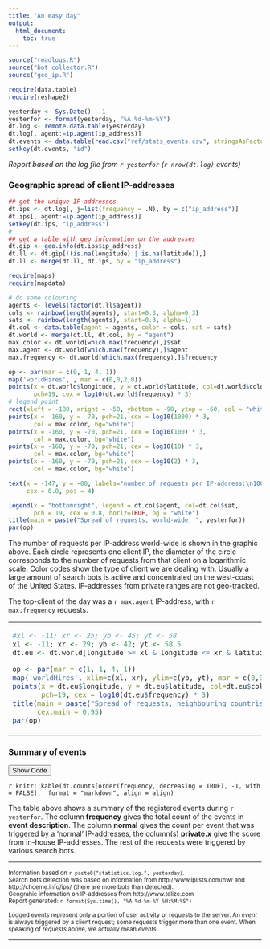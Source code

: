 ```yaml
---
title: "An easy day"
output:
  html_document:
    toc: true
---
```

<style>
div.hideme {display: none}
</style>
<script>
doclick=function(e){
        code = e.nextSibling.nextSibling
        if(code.style.display=="block") {
                 code.style.display='none';
                 e.textContent="Show Code"
        }else{
                 code.style.display="block";
                 e.textContent="Hide Code"
        }
}
</script>

```r
source("readlogs.R")
source("bot_collector.R")
source("geo_ip.R")

require(data.table)
require(reshape2)
```


```r
yesterday <- Sys.Date() - 1
yesterfor <- format(yesterday, "%A %d-%m-%Y")
dt.log <- remote.data.table(yesterday)
dt.log[, agent:=ip.agent(ip_address)]
dt.events <- data.table(read.csv("ref/stats_events.csv", stringsAsFactors = FALSE))
setkey(dt.events, "id")
```
*Report based on the log file from `r yesterfor` (`r nrow(dt.log)` events)* 

### Geographic spread of client IP-addresses   
<!--<button class="hidecode" onclick="doclick(this);">Show Code</button>
<div class="hideme">-->
```r
## get the unique IP-addresses
dt.ips <- dt.log[, j=list(frequency = .N), by = c("ip_address")]
dt.ips[, agent:=ip.agent(ip_address)]
setkey(dt.ips, "ip_address")
# 
## get a table with geo information on the addresses
dt.gip <- geo.info(dt.ips$ip_address)
dt.ll <- dt.gip[!(is.na(longitude) | is.na(latitude)),]
dt.ll <- merge(dt.ll, dt.ips, by = "ip_address")

require(maps)
require(mapdata)

# do some colouring
agents <- levels(factor(dt.ll$agent))
cols <- rainbow(length(agents), start=0.3, alpha=0.3)
sats <- rainbow(length(agents), start=0.3, alpha=1)
dt.col <- data.table(agent = agents, color = cols, sat = sats)
dt.world <- merge(dt.ll, dt.col, by = "agent")
max.color <- dt.world[which.max(frequency),]$sat
max.agent <- dt.world[which.max(frequency),]$agent
max.frequency <- dt.world[which.max(frequency),]$frequency
```
<!--</div>-->
```r
op <- par(mar = c(0, 1, 4, 1))
map('worldHires', , mar = c(0,0,2,0))
points(x = dt.world$longitude, y = dt.world$latitude, col=dt.world$color, 
       pch=19, cex = log10(dt.world$frequency) * 3)
# legend point
rect(xleft = -180, xright = -50, ybottom = -90, ytop = -60, col = "white", border = "white")
points(x = -160, y = -70, pch=21, cex = log10(1000) * 3, 
       col = max.color, bg="white")
points(x = -160, y = -70, pch=21, cex = log10(100) * 3, 
       col = max.color, bg="white")
points(x = -160, y = -70, pch=21, cex = log10(10) * 3, 
       col = max.color, bg="white")
points(x = -160, y = -70, pch=21, cex = log10(2) * 3, 
       col = max.color, bg="white")

text(x = -147, y = -80, labels="number of requests per IP-address:\n1000, 100, 10, 2 requests", 
     cex = 0.8, pos = 4)

legend(x = "bottomright", legend = dt.col$agent, col=dt.col$sat, 
       pch = 19, cex = 0.8, horiz=TRUE, bg = "white")
title(main = paste("Spread of requests, world-wide, ", yesterfor))
par(op)
```

The number of requests per IP-address world-wide is shown in the
graphic above. Each circle represents one client IP, the diameter of the
circle corresponds to the number of requests from that client on a logarithmic scale.
Color codes show the type of client we are dealing with. Usually a large
amount of search bots is active and concentrated on the west-coast of
the United States. IP-addresses from private ranges are not geo-tracked.

The top-client of the day was a `r max.agent` IP-address, with `r max.frequency` requests.

<table><tr><td width="63%">
```r
#xl <- -11; xr <- 25; yb <- 45; yt <- 58
xl <- -11; xr <- 29; yb <- 42; yt <- 58.5
dt.eu <- dt.world[longitude >= xl & longitude <= xr & latitude >= yb & latitude <= yt]

op <- par(mar = c(1, 1, 4, 1))
map('worldHires', xlim=c(xl, xr), ylim=c(yb, yt), mar = c(0,0,3,2), fill=TRUE, col="lightyellow")
points(x = dt.eu$longitude, y = dt.eu$latitude, col=dt.eu$color, 
       pch=19, cex = log10(dt.eu$frequency) * 3)
title(main = paste("Spread of requests, neighbouring countries"),
      cex.main = 0.95)
par(op)
```
</td><td width="37%">
```r
## nl_spread
xl <- 3.3; xr <- 7.25; yb <- 50.75; yt <- 53.49
dt.nl <- dt.world[longitude >= xl & longitude <= xr & latitude >= yb & latitude <= yt]

op <- par(mar = c(1, 1, 4, 1))
map('worldHires', xlim=c(xl, xr), ylim=c(yb, yt), mar = c(0,2,3,0))
points(x = dt.nl$longitude, y = dt.nl$latitude, col=dt.nl$color, 
       pch=19, cex = log10(dt.nl$frequency) * 3)
title(main = paste0("Spread of requests\nNetherlands"), 
      cex.main = 0.95)
par(op)
```
</td></tr></table>

### Summary of events
 
<button class="hidecode" onclick="doclick(this);">Show Code</button>
<div class="hideme">
```r
## counts per event_id, agent
dt.fat <- dt.log[, j=list(frequency = .N), by = c("event_id", "agent")]
dt.fat.wide <- dcast(dt.fat, event_id ~ agent, value.var = "frequency", fill = "")
setnames(dt.fat.wide, old = "event_id", new = "id")

## counts per event
dt.counts <- dt.log[, j=list(frequency = .N), by = c("event_id")]
setnames(dt.counts, old = "event_id", new = "id")

## merges with event description and split-counts per agent type
dt.counts <- merge(dt.counts, dt.events[, c(1, 4), with = FALSE], by = "id", all.x = TRUE)
dt.counts <- merge(dt.counts, dt.fat.wide, by = "id", all.x = TRUE)
align <- rep("r", ncol(dt.counts) - 1)
align[2] <- "l"
```
</div>

`r knitr::kable(dt.counts[order(frequency, decreasing = TRUE), -1, with = FALSE], 
format = "markdown", align = align)`

The table above shows a summary of the registered events during `r yesterfor`. 
The column **frequency** gives the total count of the events in **event description**.
The column **normal** gives the count per event that was triggered by a 'normal'
IP-addresses, the column(s) **private.x** give the score from in-house IP-addresses.
The rest of the requests were triggered by various search bots.

*****************
<small>
Information based on `r paste0("statistics.log.", yesterday)`.   
Search bots detection was based on information from http://www.iplists.com/nw/ and
http://chceme.info/ips/ (there are more bots than detected).   
Geograhic information on IP-addresses from http://www.telize.com    
Report generated: `r format(Sys.time(), "%A %d-%m-%Y %H:%M:%S")`   
</small>

<small>Logged events represent only a portion of user activity or requests to the server.
An *event* is always triggered by a client request; some requests trigger more than
one event. When speaking of *requests* above, we actually mean *events*.
</small>

*****************




